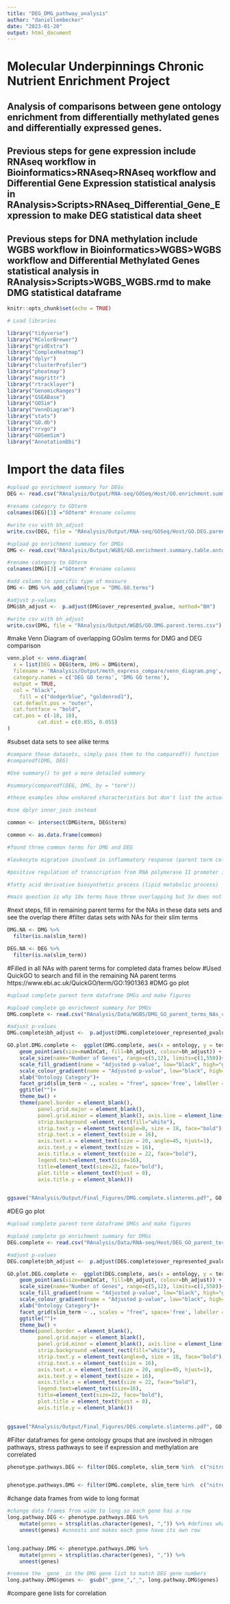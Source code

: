```yaml
---
title: "DEG_DMG_pathway_analysis"
author: "daniellembecker"
date: "2023-01-20"
output: html_document
---
```



# Molecular Underpinnings Chronic Nutrient Enrichment Project

## Analysis of comparisons between gene ontology enrichment from differentially methylated genes and differentially expressed genes.
## Previous steps for gene expression include RNAseq workflow in Bioinformatics>RNAseq>RNAseq workflow and Differential Gene Expression statistical analysis in RAnalysis>Scripts>RNAseq_Differential_Gene_Expression to make DEG statistical data sheet
## Previous steps for DNA methylation include WGBS workflow in Bioinformatics>WGBS>WGBS workflow and Differential Methylated Genes statistical analysis in RAnalysis>Scripts>WGBS_WGBS.rmd to make DMG statistical dataframe

```r
knitr::opts_chunk$set(echo = TRUE)

# Load libraries

library("tidyverse")
library("RColorBrewer")
library("gridExtra")
library("ComplexHeatmap")
library("dplyr")
library("clusterProfiler")
library("pheatmap")
library("magrittr")
library("rtracklayer")
library("GenomicRanges")
library("GSEABase")
library("GOSim")
library("VennDiagram")
library("stats")
library("GO.db")
library("rrvgo")
library("GOSemSim")
library("AnnotationDbi")
```

# Import the data files 
```r
#upload go enrichment summary for DEGs
DEG <- read.csv("RAnalysis/Output/RNA-seq/GOSeq/Host/GO.enrichment.summary.table.DEG.host.csv", header = TRUE, row.names = 1)

#rename category to GOterm
colnames(DEG)[3] ="GOterm" #rename columns

#write csv with bh_adjust
write.csv(DEG, file = "RAnalysis/Output/RNA-seq/GOSeq/Host/GO.DEG.parent.terms.host.csv")

#upload go enrichment summary for DMGs
DMG <- read.csv("RAnalysis/Output/WGBS/GO.enrichment.summary.table.ontology.10x.csv", header = TRUE, row.names = 1)

#rename category to GOterm
colnames(DMG)[3] ="GOterm" #rename columns

#add column to specific type of measure
DMG <- DMG %>% add_column(type = "DMG.GO.terms")

#adjust p-values 
DMG$bh_adjust <-  p.adjust(DMG$over_represented_pvalue, method="BH") 

#write csv with bh_adjust
write.csv(DMG, file = "RAnalysis/Output/WGBS/GO.DMG.parent.terms.csv")

```

#make Venn Diagram of overlapping GOslim terms for DMG and DEG comparison

```r
venn.plot <- venn.diagram(
  x = list(DEG = DEG$term, DMG = DMG$term),
  filename = 'RAnalysis/Output/meth_express_compare/venn_diagram.png',
  category.names = c('DEG GO terms', 'DMG GO terms'),
  output = TRUE,
  col = "black",
	fill = c("dodgerblue", "goldenrod1"),
  cat.default.pos = "outer",
  cat.fontface = "bold",
  cat.pos = c(-18, 18),
          cat.dist = c(0.055, 0.055)
)
```

#subset data sets to see alike terms
```r
#compare these datasets, simply pass them to the comparedf() function
#comparedf(DMG, DEG)

#Use summary() to get a more detailed summary

#summary(comparedf(DEG, DMG, by = "term"))

#these examples show unshared characteristics but don't list the actual shared terms
```

```r
#use dplyr inner_join instead

common <- intersect(DMG$term, DEG$term) 

common <- as.data.frame(common)

#found three common terms for DMG and DEG

#leukocyte migration involved in inflammatory response (parent term cell motility, immune system response, response to stress)

#positive regulation of transcription from RNA polymerase II promoter in response to heat stress (DNA-templated transcription; response to stress; nitrogen compound metabolic process)

#fatty acid derivative biosynthetic process (lipid metabolic process)

#main question is why 10x terms have three overlapping but 5x does not
```

#next steps, fill in remaining parent terms for the NAs in these data sets and see the overlap there
#filter datas sets with NAs for their slim terms
```r
DMG.NA <- DMG %>%
  filter(is.na(slim_term))

DEG.NA <- DEG %>%
  filter(is.na(slim_term))
```


#Filled in all NAs with parent terms for completed data frames below
#Used QuickGO to search and fill in the remaining NA parent terms https://www.ebi.ac.uk/QuickGO/term/GO:1901363
#DMG go plot
```r
#upload complete parent term dataframe DMGs and make figures

#upload complete go enrichment summary for DMGs
DMG.complete <- read.csv("RAnalysis/Data/WGBS/DMG_GO_parent_terms_NAs_completed.csv", header = TRUE)

#adjust p-values 
DMG.complete$bh_adjust <-  p.adjust(DMG.complete$over_represented_pvalue, method="BH") 

GO.plot.DMG.complete <-  ggplot(DMG.complete, aes(x = ontology, y = term)) + 
    geom_point(aes(size=numInCat, fill=bh_adjust, colour=bh_adjust)) + 
    scale_size(name="Number of Genes", range=c(5,12), limits=c(1,550))+
    scale_fill_gradient(name = "Adjusted p-value", low="black", high="gray")+
    scale_colour_gradient(name = "Adjusted p-value", low="black", high="gray")+
    xlab("Ontology Category")+
    facet_grid(slim_term ~ ., scales = "free", space='free', labeller = label_wrap_gen(width = 55, multi_line = TRUE))+
    ggtitle("")+
    theme_bw() + 
    theme(panel.border = element_blank(), 
          panel.grid.major = element_blank(),
          panel.grid.minor = element_blank(), axis.line = element_line(colour = "black"),
          strip.background =element_rect(fill="white"),
          strip.text.y = element_text(angle=0, size = 18, face="bold"),
          strip.text.x = element_text(size = 16),
          axis.text.x = element_text(size = 20, angle=45, hjust=1),
          axis.text.y = element_text(size = 16),
          axis.title.x = element_text(size = 22, face="bold"),
          legend.text=element_text(size=16),
          title=element_text(size=22, face="bold"),
          plot.title = element_text(hjust = 0),
          axis.title.y = element_blank())

 
ggsave("RAnalysis/Output/Final_Figures/DMG.complete.slimterms.pdf", GO.plot.DMG.complete , width = 20, height = 49, units = c("in"))


```

#DEG go plot
```r
#upload complete parent term dataframe DMGs and make figures

#upload complete go enrichment summary for DMGs
DEG.complete <- read.csv("RAnalysis/Data/RNA-seq/Host/DEG_GO_parent_terms_NAs.csv", header = TRUE)

#adjust p-values 
DEG.complete$bh_adjust <-  p.adjust(DEG.complete$over_represented_pvalue, method="BH") 

GO.plot.DEG.complete <-  ggplot(DEG.complete, aes(x = ontology, y = term)) + 
    geom_point(aes(size=numInCat, fill=bh_adjust, colour=bh_adjust)) + 
    scale_size(name="Number of Genes", range=c(5,12), limits=c(1,550))+
    scale_fill_gradient(name = "Adjusted p-value", low="black", high="gray")+
    scale_colour_gradient(name = "Adjusted p-value", low="black", high="gray")+
    xlab("Ontology Category")+
    facet_grid(slim_term ~ ., scales = "free", space='free', labeller = label_wrap_gen(width = 55, multi_line = TRUE))+
    ggtitle("")+
    theme_bw() + 
    theme(panel.border = element_blank(), 
          panel.grid.major = element_blank(),
          panel.grid.minor = element_blank(), axis.line = element_line(colour = "black"),
          strip.background =element_rect(fill="white"),
          strip.text.y = element_text(angle=0, size = 18, face="bold"),
          strip.text.x = element_text(size = 16),
          axis.text.x = element_text(size = 20, angle=45, hjust=1),
          axis.text.y = element_text(size = 16),
          axis.title.x = element_text(size = 22, face="bold"),
          legend.text=element_text(size=16),
          title=element_text(size=22, face="bold"),
          plot.title = element_text(hjust = 0),
          axis.title.y = element_blank())

 
ggsave("RAnalysis/Output/Final_Figures/DEG.complete.slimterms.pdf", GO.plot.DEG.complete , width = 25, height = 49, units = c("in"))


```


#Filter dataframes for gene ontology groups that are involved in nitrogen pathways, stress pathways to see if expression and methylation are correlated
```r

phenotype.pathways.DEG <- filter(DEG.complete, slim_term %in%  c("nitrogen compound metabolic process", "response to nitrogen compound", "response to nutrient levels", "heat shock protein binding", "response to stress", "cellular nitrogen compound"))


phenotype.pathways.DMG <- filter(DMG.complete, slim_term %in%  c("nitrogen compound metabolic process", "response to nitrogen compound", "response to nutrient levels", "heat shock protein binding", "response to stress", "cellular nitrogen compound"))
```

#change data frames from wide to long format
```r
#change data frames from wide to long so each gene has a row 
long.pathway.DEG <- phenotype.pathways.DEG %>% 
    mutate(genes = strsplit(as.character(genes), ",")) %>% #defines what character separates the list
    unnest(genes) #unnests and makes each gene have its own row


long.pathway.DMG <- phenotype.pathways.DMG %>% 
    mutate(genes = strsplit(as.character(genes), ",")) %>% 
    unnest(genes)

#remove the _gene_ in the DMG gene list to match DEG gene numbers
long.pathway.DMG$genes <-  gsub("_gene_","_", long.pathway.DMG$genes)

```

#compare gene lists for correlation




